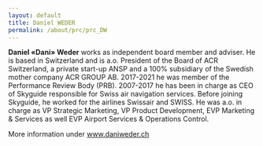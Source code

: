 ```yaml
---
layout: default
title: Daniel WEDER
permalink: /about/prc/prc_DW
---
```


**Daniel «Dani» Weder** works as independent board member and adviser. He is based in Switzerland and is a.o. President of the Board of ACR Switzerland, a private start-up ANSP and a 100% subsidiary of the Swedish mother company ACR GROUP AB. 2017-2021 he was member of the Performance Review Body (PRB).  2007-2017 he has been in charge as CEO of Skyguide responsible for Swiss air navigation services. Before joining Skyguide, he worked for the airlines Swissair and SWISS. He was a.o. in charge as VP Strategic Marketing, VP Product Development, EVP Marketing & Services as well EVP Airport Services & Operations Control. 

More information under <a href="https://www.daniweder.ch/" target="_blank"> www.daniweder.ch</a> 